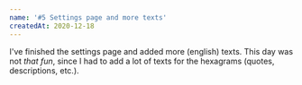 ```yaml
---
name: '#5 Settings page and more texts'
createdAt: 2020-12-18
---
```


I've finished the settings page and added more (english) texts. This day was not _that fun_, since I had to add a lot of texts for the hexagrams (quotes, descriptions, etc.).
